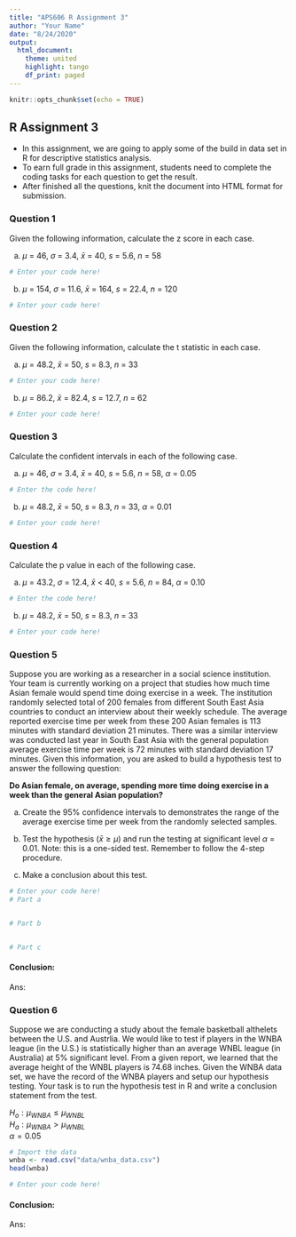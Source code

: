 ```yaml
---
title: "APS606 R Assignment 3"
author: "Your Name"
date: "8/24/2020"
output: 
  html_document:
    theme: united
    highlight: tango
    df_print: paged
---
```


```r
knitr::opts_chunk$set(echo = TRUE)
```

## R Assignment 3

* In this assignment, we are going to apply some of the build in data set in R for descriptive statistics analysis.
* To earn full grade in this assignment, students need to complete the coding tasks for each question to get the result.
* After finished all the questions, knit the document into HTML format for submission.

### Question 1

Given the following information, calculate the z score in each case. 

a. $\mu$ = 46, $\sigma$ = 3.4, $\bar{x}$ = 40, $s$ = 5.6, $n$ = 58

```r
# Enter your code here!

```

b. $\mu$ = 154, $\sigma$ = 11.6, $\bar{x}$ = 164, $s$ = 22.4, $n$ = 120

```r
# Enter your code here!

```


### Question 2

Given the following information, calculate the t statistic in each case.

a. $\mu$ = 48.2, $\bar{x}$ = 50, $s$ = 8.3, $n$ = 33

```r
# Enter your code here!

```

b. $\mu$ = 86.2, $\bar{x}$ = 82.4, $s$ = 12.7, $n$ = 62

```r
# Enter your code here!

```

### Question 3

Calculate the confident intervals in each of the following case.

a. $\mu$ = 46, $\sigma$ = 3.4, $\bar{x}$ = 40, $s$ = 5.6, $n$ = 58, $\alpha$ = 0.05

```r
# Enter the code here!

```

b. $\mu$ = 48.2, $\bar{x}$ = 50, $s$ = 8.3, $n$ = 33, $\alpha$ = 0.01

```r
# Enter your code here!

```

### Question 4

Calculate the p value in each of the following case.

a. $\mu$ = 43.2, $\sigma$ = 12.4, $\bar{x}$ < 40, $s$ = 5.6, $n$ = 84, $\alpha$ = 0.10

```r
# Enter the code here!

```

b. $\mu$ = 48.2, $\bar{x}$ = 50, $s$ = 8.3, $n$ = 33

```r
# Enter your code here!

```

### Question 5

Suppose you are working as a researcher in a social science institution. Your team is currently working on a project that studies how much time Asian female would spend time doing exercise in a week. The institution randomly selected total of 200 females from different South East Asia countries to conduct an interview about their weekly schedule. The average reported exercise time per week from these 200 Asian females is 113 minutes with standard deviation 21 minutes. There was a similar interview was conducted last year in South East Asia with the general population average exercise time per week is 72 minutes with standard deviation 17 minutes. Given this information, you are asked to build a hypothesis test to answer the following question:

**Do Asian female, on average, spending more time doing exercise in a week than the general Asian population?**

a. Create the 95% confidence intervals to demonstrates the range of the average exercise time per week from the randomly selected samples.

b. Test the hypothesis ($\bar{x} \geq \mu$) and run the testing at significant level $\alpha$ = 0.01. Note: this is a one-sided test. Remember to follow the 4-step procedure.

c. Make a conclusion about this test.

```r
# Enter your code here!
# Part a


# Part b


# Part c

```

#### Conclusion:

Ans: 


### Question 6

Suppose we are conducting a study about the female basketball althelets between the U.S. and Austrlia. We would like to test if players in the WNBA league (in the U.S.) is statistically higher than an average WNBL league (in Australia) at 5% significant level. From a given report, we learned that the average height of the WNBL players is 74.68 inches. Given the WNBA data set, we have the record of the WNBA players and setup our hypothesis testing. Your task is to run the hypothesis test in R and write a conclusion statement from the test.

$H_o: \mu_{WNBA} \leq \mu_{WNBL}$  
$H_a: \mu_{WNBA} > \mu_{WNBL}$  
$\alpha = 0.05$

```r
# Import the data
wnba <- read.csv("data/wnba_data.csv")
head(wnba)
```
```r
# Enter your code here!

```

#### Conclusion:

Ans:
